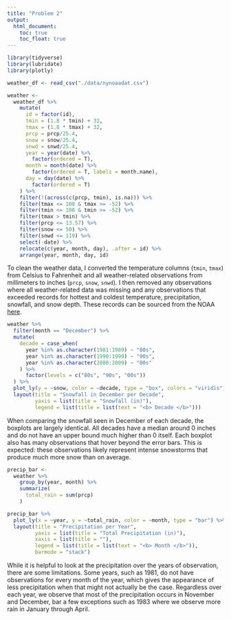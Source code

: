 ```yaml
---
title: "Problem 2"
output: 
  html_document:
    toc: true
    toc_float: true
---
```


```r
library(tidyverse)
library(lubridate)
library(plotly)
```

```r
weather_df <- read_csv("./data/nynoaadat.csv")

weather <-
  weather_df %>% 
    mutate(
      id = factor(id), 
      tmin = (1.8 * tmin) + 32, 
      tmax = (1.8 * tmax) + 32,
      prcp = prcp/25.4,
      snow = snow/25.4,
      snwd = snwd/25.4,
      year = year(date) %>% 
        factor(ordered = T), 
      month = month(date) %>%
        factor(ordered = T, labels = month.name),
      day = day(date) %>% 
        factor(ordered = T)
    ) %>% 
    filter(!(across(c(prcp, tmin), is.na))) %>% 
    filter(tmax <= 108 & tmax >= -52) %>% 
    filter(tmin <= 108 & tmin >= -52) %>% 
    filter(tmax > tmin) %>% 
    filter(prcp <= 13.57) %>% 
    filter(snow <= 50) %>% 
    filter(snwd <= 119) %>% 
    select(-date) %>% 
    relocate(c(year, month, day), .after = id) %>% 
    arrange(year, month, day, id)
```

To clean the weather data, I converted the temperature columns (`tmin`, `tmax`) from Celsius to Fahrenheit and all weather-related observations from millimeters to inches (`prcp`, `snow`, `snwd`). I then removed any observations where all weather-related data was missing and any observations that exceeded records for hottest and coldest temperature, precipitation, snowfall, and snow depth. These records can be sourced from the NOAA [here](https://www.ncdc.noaa.gov/extremes/scec/records/ny).

```r
weather %>% 
  filter(month == "December") %>% 
  mutate(
    decade = case_when(
      year %in% as.character(1981:1989) ~ "80s", 
      year %in% as.character(1990:1999) ~ "90s", 
      year %in% as.character(2000:2009) ~ "00s"
    ) %>% 
      factor(levels = c("80s", "90s", "00s"))
  ) %>% 
  plot_ly(y = ~snow, color = ~decade, type = "box", colors = "viridis") %>% 
  layout(title = "Snowfall in December per Decade", 
         yaxis = list(title = "Snowfall (in)"), 
         legend = list(title = list(text = "<b> Decade </b>")))
```

When comparing the snowfall seen in December of each decade, the boxplots are largely identical. All decades have a median around 0 inches and do not have an upper bound much higher than 0 itself. Each boxplot also has many observations that hover beyond the error bars. This is expected: these observations likely represent intense snowstorms that produce much more snow than on average. 

```r
precip_bar <-
  weather %>% 
    group_by(year, month) %>% 
    summarize(
      total_rain = sum(prcp)
    )

precip_bar %>% 
  plot_ly(x = ~year, y = ~total_rain, color = ~month, type = "bar") %>% 
  layout(title = "Precipitation per Year",
         yaxis = list(title = "Total Precipitation (in)"),
         xaxis = list(title = ""),
         legend = list(title = list(text = "<b> Month </b>")),
         barmode = "stack")

```

While it is helpful to look at the precipitation over the years of observation, there are some limitations. Some years, such as 1981, do not have observations for every month of the year, which gives the appearance of less precipitation when that might not actually be the case. Regardless over each year, we observe that most of the precipitation occurs in November and December, bar a few exceptions such as 1983 where we observe more rain in January through April.